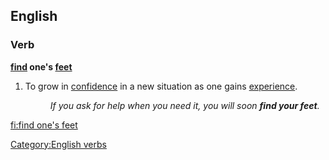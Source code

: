 ==English==

===Verb===
'''[[find]] one's [[feet]]'''

# {{label|en|idiomatic}} To grow in [[confidence]] in a new situation as one gains [[experience]].
#: ''If you ask for help when you need it, you will soon '''find your feet'''.''

[[Category:English verbs]]

[[fi:find one's feet]]